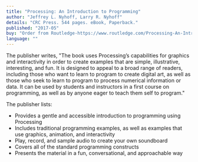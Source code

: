 ```yaml
---
title: "Processing: An Introduction to Programming"
author: "Jeffrey L. Nyhoff, Larry R. Nyhoff"
details: "CRC Press. 544 pages. eBook, Paperback."
published: "2017-05"
buy: "Order from Routledge-https://www.routledge.com/Processing-An-Introduction-to-Programming/Nyhoff-Nyhoff/p/book/9781482255959"
language: ""
---
```


The publisher writes, "The book uses Processing’s capabilities for graphics and interactivity in order to create examples that are simple, illustrative, interesting, and fun. It is designed to appeal to a broad range of readers, including those who want to learn to program to create digital art, as well as those who seek to learn to program to process numerical information or data. It can be used by students and instructors in a first course on programming, as well as by anyone eager to teach them self to program."

The publisher lists:

- Provides a gentle and accessible introduction to programming using Processing
- Includes traditional programming examples, as well as examples that use graphics, animation, and interactivity
- Play, record, and sample audio to create your own soundboard
- Covers all of the standard programming constructs
- Presents the material in a fun, conversational, and approachable way
